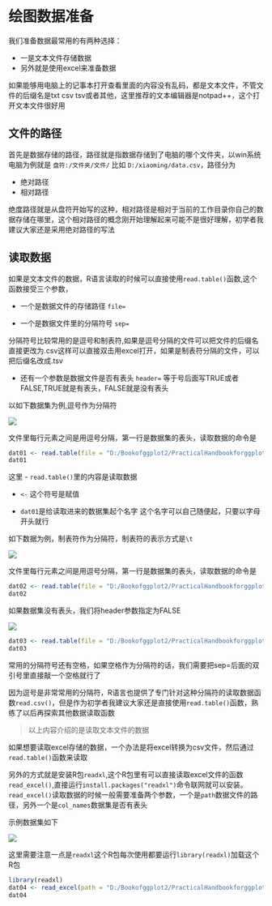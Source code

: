 # 绘图数据准备

我们准备数据最常用的有两种选择：

- 一是文本文件存储数据
- 另外就是使用excel来准备数据

如果能够用电脑上的记事本打开查看里面的内容没有乱码，都是文本文件，不管文件的后缀名是txt csv tsv或者其他，这里推荐的文本编辑器是notpad++，这个打开文本文件很好用

## 文件的路径

首先是数据存储的路径，路径就是指数据存储到了电脑的哪个文件夹，以win系统电脑为例就是 `盘符:/文件夹/文件/` 比如 `D:/xiaoming/data.csv`，路径分为

- 绝对路径
- 相对路径

绝度路径就是从盘符开始写的这种，相对路径是相对于当前的工作目录你自己的数据存储在哪里，这个相对路径的概念刚开始理解起来可能不是很好理解，初学者我建议大家还是采用绝对路径的写法

## 读取数据

如果是文本文件的数据，R语言读取的时候可以直接使用`read.table()`函数,这个函数接受三个参数，

- 一个是数据文件的存储路径 `file=`

- 一个是数据文件里的分隔符号 `sep=`

分隔符号比较常用的是逗号和制表符,如果是逗号分隔的文件可以把文件的后缀名直接更改为.csv这样可以直接双击用excel打开，如果是制表符分隔的文件，可以把后缀名改成.tsv

- 还有一个参数是数据文件是否有表头 `header=` 等于号后面写TRUE或者FALSE,TRUE就是有表头，FALSE就是没有表头

以如下数据集为例,逗号作为分隔符

<img src="img/02-preparedata/001.png">

文件里每行元素之间是用逗号分隔，第一行是数据集的表头，读取数据的命令是

```r
dat01 <- read.table(file = "D:/Bookofggplot2/PracticalHandbookforggplot2/example_data/02-preparedata/dat01.txt",header = TRUE,sep=",")
dat01
```

这里
- `read.table()`里的内容是读取数据

- `<-` 这个符号是赋值

- `dat01`是给读取进来的数据集起个名字 这个名字可以自己随便起，只要以字母开头就行

如下数据为例，制表符作为分隔符，制表符的表示方式是`\t`

<img src="img/02-preparedata/002.png">

文件里每行元素之间是用逗号分隔，第一行是数据集的表头，读取数据的命令是

```r
dat02 <- read.table(file = "D:/Bookofggplot2/PracticalHandbookforggplot2/example_data/02-preparedata/dat02.txt",header = TRUE,sep="\t")
dat02
```

如果数据集没有表头，我们将header参数指定为FALSE

<img src="img/02-preparedata/003.png">

```r
dat03 <- read.table(file = "D:/Bookofggplot2/PracticalHandbookforggplot2/example_data/02-preparedata/dat03.txt",header = TRUE,sep=",")
dat03
```

常用的分隔符号还有空格，如果空格作为分隔符的话，我们需要把sep=后面的双引号里直接敲一个空格就行了

因为逗号是非常常用的分隔符，R语言也提供了专门针对这种分隔符的读取数据函数`read.csv()`，但是作为初学者我建议大家还是直接使用`read.table()`函数，熟练了以后再探索其他数据读取函数

> 以上内容介绍的是读取文本文件的数据

如果想要读取excel存储的数据，一个办法是将excel转换为csv文件，然后通过`read.table()`函数来读取

另外的方式就是安装R包`readxl`,这个R包里有可以直接读取excel文件的函数`read_excel()`,直接运行`install.packages("readxl")`命令联网就可以安装。`read_excel()`读取数据的时候一般需要准备两个参数，一个是`path`数据文件的路径，另外一个是`col_names`数据集是否有表头

示例数据集如下

<img src="img/02-preparedata/004.png">

这里需要注意一点是`readxl`这个R包每次使用都要运行`library(readxl)`加载这个R包

```r
library(readxl)
dat04 <- read_excel(path = "D:/Bookofggplot2/PracticalHandbookforggplot2/example_data/02-preparedata/dat04.xlsx",col_names = TRUE)
dat04
```
